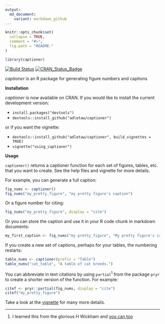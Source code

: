 ```yaml
---
output:
  md_document:
    variant: markdown_github
---
```


<!-- README.md is generated from README.Rmd. Please edit that file -->

```r
knitr::opts_chunk$set(
  collapse = TRUE,
  comment = "#>",
  fig.path = "README-"
)

library(captioner)
```

[![Build Status](https://travis-ci.org/adletaw/captioner.png?branch=master)](https://travis-ci.org/adletaw/captioner)
[![CRAN_Status_Badge](http://www.r-pkg.org/badges/version/captioner)](http://cran.r-project.org/package=captioner)

*captioner* is an R package for generating figure numbers and captions

**Installation**

*captioner* is now available on CRAN.  If you would like to install the current development version:

* `install.packages("devtools")`
* `devtools::install_github("adletaw/captioner")`

or if you want the vignette:

* `devtools::install_github("adletaw/captioner", build_vignettes = TRUE)`
* `vignette("using_captioner")`

**Usage**

`captioner()` returns a captioner function for each set of figures, tables, etc. that you want to create.  See the help files and vignette for more details.

For example, you can generate a full caption:

```r
fig_nums <- captioner()
fig_nums("my_pretty_figure", "my pretty figure's caption")
```

Or a figure number for citing:

```r
fig_nums("my_pretty_figure", display = "cite")
```

Or you can store the caption and use it in your R code chunk in markdown documents:

```r
my_first_caption <- fig_nums("my pretty_figure", "My pretty figure's caption.")
```

If you create a new set of captions, perhaps for your tables, the numbering restarts:

```r
table_nums <- captioner(prefix = "Table")
table_nums("cat_table", "A table of cat breeds.")
```

You can abbreviate in text citations by using `partial`<sup>1</sup> from the package `pryr` to create a shorter version of the function.  For example:

```r
citef <- pryr::partial(fig_nums, display = "cite")
citef("my_pretty_figure")
```

Take a look at the [vignette](https://github.com/adletaw/captioner/tree/master/vignettes/using_captioner.Rmd) for many more details.

***

1.  I learned this from the glorious H Wickham and [you can too](http://adv-r.had.co.nz/)
